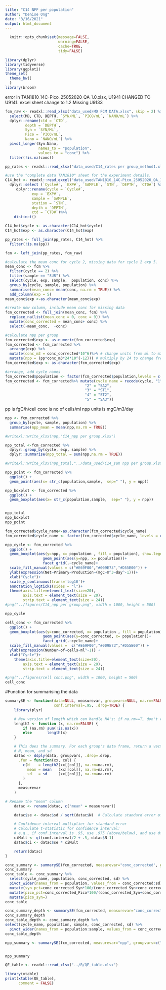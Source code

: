 ```yaml
---
title: "C14 NPP per population"
author: "Denise Ong"
date: "3/16/2021"
output: html_document
---
```

```r
  knitr::opts_chunk$set(message=FALSE,
                        warning=FALSE,
                        cache=TRUE,
                        tidy=FALSE)
```

```r
library(dplyr)
library(tidyverse)
library(ggplot2)
theme_set(
  theme_bw()
  )
library(broom)
```

error in TAN1810_14C-Pico_25052020_QA_1.0.xlsx, U1941 CHANGED TO U9141. excel sheet change to 1.2
Missing U9133
```r
fcm_raw <- readxl::read_xlsx("data_used/MD FCM DATA.xlsx", skip = 2) %>%
  select(MD, CTD, DEPTH, `SYN/ML`, `PICO/mL`, `NANO/mL`) %>%
  dplyr::rename(ctd = `CTD`,
         depth = `DEPTH`,
         Syn = `SYN/ML`,
         Pico = `PICO/mL`,
         Nano = `NANO/mL`) %>% 
  pivot_longer(Syn:Nano, 
               names_to = "population",
               values_to = "conc") %>%
  filter(!is.na(conc))

pp_rates <- readxl::read_xlsx("data_used/C14_rates per group_method1.xlsx")

#use the "complete data TAN1810" sheet for the experiment details.
C14_hot <- readxl::read_excel("data_used/TAN1810_14C-Pico_25052020_QA_1.2.xlsx", sheet = "Complete data TAN1810", skip = 11) %>%
  dplyr::select (`Cycle#`, `EXP#`, `SAMPLE`, `STN`, `DEPTH`, `CTD#`) %>%   
     dplyr::rename(cycle = `Cycle#`,
            exp = `EXP#`,
            sample = `SAMPLE`, 
            station = `STN`,
            depth = `DEPTH`,
            ctd = `CTD#`)%>%
    distinct()

C14_hot$cycle <- as.character(C14_hot$cycle) 
C14_hot$exp <- as.character(C14_hot$exp)

pp_rates <- full_join(pp_rates, C14_hot) %>%
  filter(!is.na(pp)) 

fcm <- left_join(pp_rates, fcm_raw) 

#calculate the mean conc for cycle 2, missing data for cycle 2 exp 5.
mean_conc <- fcm %>%
  filter(cycle == 2) %>%
  filter(sample == "SUR") %>%
  select(cycle, exp, sample,  population, conc) %>%
  group_by(cycle, sample, population) %>%
  summarise(mean_conc= mean(conc, na.rm = TRUE)) %>% 
  add_column(exp = 5)
mean_conc$exp <-as.character(mean_conc$exp)

#create new column, include mean conc for missing data
fcm_corrected <- full_join(mean_conc, fcm) %>%
  replace_na(list(mean_conc = 0, conc = 0)) %>%
  mutate(conc_corrected = mean_conc+ conc) %>%
  select(-mean_conc,  -conc)

#calculate npp per group
fcm_corrected$exp <- as.numeric(fcm_corrected$exp)
fcm_corrected <- fcm_corrected %>%
  arrange(exp) %>%
  mutate(conc_m3 = conc_corrected*10^6)%>% # change units from ml to m3
  mutate(npp = (pp*conc_m3*24*10^(-12))) # multiply by 24 to change from per hour to day, multiply by 10^-12 to convert from fg to mg
fcm_corrected$exp <- as.character(fcm_corrected$exp)

#arrange, add cycle names
fcm_corrected$population <- factor(fcm_corrected$population,levels = c("Syn", "Pico", "Nano")) 
fcm_corrected <- fcm_corrected%>% mutate(cycle_name = recode(cycle, "1" = "SA1",
                                    "2" = "SA2",
                                    "3" = "ST1",
                                    "4" = "ST2",
                                    "5" = "SA3"))

```

pp is fgC/h/cell
conc is no of cells/ml
npp units is mgC/m3/day

```r
npp <- fcm_corrected %>%
  group_by(cycle, sample, population) %>% 
  summarise(npp_mean = mean(npp,na.rm = TRUE))

#writexl::write_xlsx(npp,"C14_npp per group.xlsx")

npp_total <-fcm_corrected %>%
  dplyr::group_by(cycle, exp, sample) %>%
  dplyr::summarise(npp_total = sum(npp,na.rm = TRUE))

#writexl::write_xlsx(npp_total,"../data_used/C14_sum npp per group.xlsx")

npp_point <- fcm_corrected %>% 
  ggplot() +
  geom_point(aes(x= str_c(population,sample,  sep=" "), y = npp)) 

npp_boxplot <- fcm_corrected %>% 
  ggplot() +
  geom_boxplot(aes(x= str_c(population,sample,  sep=" "), y = npp)) 


npp_total
npp_boxplot
npp_point
```

```r
fcm_corrected$cycle_name<-as.character(fcm_corrected$cycle_name)
fcm_corrected$cycle_name <- factor(fcm_corrected$cycle_name, levels = c("ST1", "ST2", "SA1", "SA2", "SA3"))

npp_cycle <- fcm_corrected %>%
  ggplot() +
  geom_boxplot(aes(y=npp, x= population , fill = population), show.legend = FALSE) + 
                 geom_point(aes(y=npp, x= population))+
                 facet_grid(.~cycle_name)+
  scale_fill_manual(values = c("#E69F00","#009E73","#D55E00")) +
  ylab(expression(Net~Primary~Production~(mgC~m^3~day^-1)))+
  xlab("Cycle")+
  scale_y_continuous(trans='log10')+
  annotation_logticks(sides = "l")+
  theme(axis.title=element_text(size=20),
        axis.text = element_text(size = 20),
        strip.text = element_text(size = 24))
#png("../figures/C14_npp per group.png", width = 1000, height = 500)

npp_cycle
```
```r
cell_conc <- fcm_corrected %>%
  ggplot() +
  geom_boxplot(aes(y=conc_corrected, x= population , fill = population), show.legend = FALSE) +
                 geom_point(aes(y=conc_corrected, x= population))+
                 facet_grid(.~cycle_name)+
  scale_fill_manual(values =  c("#E69F00","#009E73","#D55E00")) +
  ylab(expression(Number~of~cells~ml^-1)) +
  xlab("Cycle")+
    theme(axis.title=element_text(size=20),
        axis.text = element_text(size = 20),
        strip.text = element_text(size = 24))

#png("../figures/cell conc.png", width = 1000, height = 500)
cell_conc
```

#Function for summarising the data
```r
summarySE <- function(data=NULL, measurevar, groupvars=NULL, na.rm=FALSE,
                      conf.interval=.95, .drop=TRUE) {
    library(plyr)

    # New version of length which can handle NA's: if na.rm==T, don't count them
    length2 <- function (x, na.rm=FALSE) {
        if (na.rm) sum(!is.na(x))
        else       length(x)
    }

    # This does the summary. For each group's data frame, return a vector with
    # N, mean, and sd
    datac <- ddply(data, groupvars, .drop=.drop,
      .fun = function(xx, col) {
        c(N    = length2(xx[[col]], na.rm=na.rm),
          mean = mean   (xx[[col]], na.rm=na.rm),
          sd   = sd     (xx[[col]], na.rm=na.rm)
        )
      },
      measurevar
    )

# Rename the "mean" column    
    datac <- rename(datac, c("mean" = measurevar))

    datac$se <- datac$sd / sqrt(datac$N)  # Calculate standard error of the mean

    # Confidence interval multiplier for standard error
    # Calculate t-statistic for confidence interval: 
    # e.g., if conf.interval is .95, use .975 (above/below), and use df=N-1
    ciMult <- qt(conf.interval/2 + .5, datac$N-1)
    datac$ci <- datac$se * ciMult

    return(datac)
}
```
```r
conc_summary <- summarySE(fcm_corrected, measurevar="conc_corrected", groupvars=c("cycle_name", "population"), na.rm=TRUE)
conc_summary
conc_table <- conc_summary %>%
  select(cycle_name, population, conc_corrected, sd) %>%
  pivot_wider(names_from = population, values_from = conc_corrected:sd) %>%
  mutate(syn_pct=conc_corrected_Syn*100/(conc_corrected_Syn+conc_corrected_Pico))%>%
  mutate(pico_pct=conc_corrected_Pico*100/(conc_corrected_Syn+conc_corrected_Pico)) %>%
  mutate(pico_syn=)
conc_table


```
```r
conc_summary_depth <- summarySE(fcm_corrected, measurevar="conc_corrected", groupvars=c("cycle_name", "population","sample"), na.rm=TRUE)
conc_summary_depth
conc_table_depth <- conc_summary_depth %>%
select(cycle_name, population, sample, conc_corrected, sd) %>%
  pivot_wider(names_from = population:sample, values_from = conc_corrected:sd)
conc_table_depth
```

```r
npp_summary <- summarySE(fcm_corrected, measurevar="npp", groupvars=c("cycle_name", "population"), na.rm=TRUE)


npp_summary
```

```r
QE_table <- readxl::read_xlsx("../R/QE_table.xlsx")

library(xtable)
print(xtable(QE_table),
      comment = FALSE)
```

